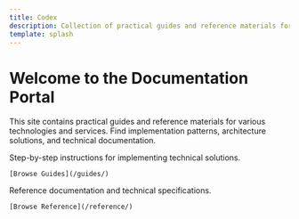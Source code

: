 ```yaml
---
title: Codex 
description: Collection of practical guides and reference materials for various technologies and services
template: splash
---
```



# Welcome to the Documentation Portal

This site contains practical guides and reference materials for various technologies and services. Find implementation patterns, architecture solutions, and technical documentation.

<CardGrid>
  <Card title="Guides" icon="document">
    Step-by-step instructions for implementing technical solutions.
    
    [Browse Guides](/guides/)
  </Card>
  <Card title="Reference" icon="open-book">
    Reference documentation and technical specifications.
    
    [Browse Reference](/reference/)
  </Card>
</CardGrid>

